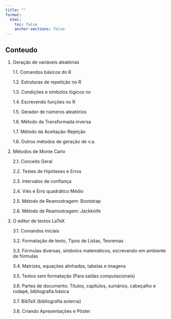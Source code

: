 ```yaml
---
title: ""
format:
  html:
    toc: false
    anchor-sections: false
---
```


## Conteudo

1. Geração de variáveis aleatórias

    1.1. Comandos básicos do R
    
    1.2. Estruturas de repetição no R
    
    1.3. Condições e sı́mbolos lógicos no 
    
    1.4. Escrevendo funções no R
    
    1.5. Gerador de números aleatórios
    
    1.6. Método da Transformada inversa
    
    1.7. Método da Aceitação-Rejeição
    
    1.8. Outros métodos de geração de v.a.

2. Métodos de Monte Carlo

    2.1. Conceito Geral
    
    2.2. Testes de Hipóteses e Erros
    
    2.3. Intervalos de confiança
    
    2.4. Viés e Erro quadrático Médio
    
    2.5. Método de Reamostragem: Bootstrap
    
    2.6. Método de Reamostragem: Jackknife

3. O editor de textos LaTeX

    3.1. Comandos iniciais
    
    3.2. Formatação de texto, Tipos de Listas, Teoremas
    
    3.3. Fórmulas diversas, sı́mbolos matemáticos, escrevendo em ambiente de fórmulas
    
    3.4. Matrizes, equações alinhadas, tabelas e imagens
    
    3.5. Textos sem formatação (Para saı́das computacionais)
    
    3.6. Partes de documento: Tı́tulos, capı́tulos, sumários, cabeçalho e rodapé, bibliografia básica
    
    3.7. BibTeX (bibliografia externa)
    
    3.8. Criando Apresentações e Pôster